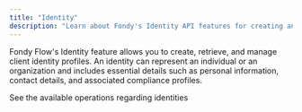 ```yaml
---
title: "Identity"
description: "Learn about Fondy's Identity API features for creating and managing client profiles, supporting both individual and organizational identities with comprehensive profile management capabilities."
---
```





Fondy Flow's Identity feature allows you to create, retrieve, and manage client identity profiles. An identity can represent an individual or an organization and includes essential details such as personal information, contact details, and associated compliance profiles.

See the available operations regarding identities

<CardList cols={2}>
  <Card 
    title="Create Identity"
    icon="user-plus"
    description="Learn how to create new individual or organizational identity profiles"
    link="/flow/fondy-flow-api/identity/create-identity"
  />

  <Card 
    title="Get Identities" 
    icon="users"
    description="Retrieve and manage existing identity profiles"
    link="/flow/fondy-flow-api/identity/get-identities"
  />
</CardList>
